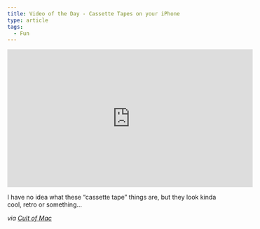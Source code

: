 ```yaml
---
title: Video of the Day - Cassette Tapes on your iPhone
type: article
tags:
  - Fun
---
```


<iframe width="560" height="315" src="http://www.youtube.com/embed/60F0BPkynv4?rel=0" frameborder="0" allowfullscreen=""></iframe>

I have no idea what these “cassette tape” things are, but they look kinda cool, retro or something…

_via [Cult of Mac](http://www.cultofmac.com/128097/aircassette-for-iphone-makes-tape-players-look-good/)_
